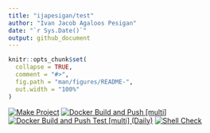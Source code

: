 ```yaml
---
title: "ijapesigan/test"
author: "Ivan Jacob Agaloos Pesigan"
date: "`r Sys.Date()`"
output: github_document
---
```


<!-- README.md is generated from .setup/readme/README.Rmd. Please edit that file -->

```r
knitr::opts_chunk$set(
  collapse = TRUE,
  comment = "#>",
  fig.path = "man/figures/README-",
  out.width = "100%"
)
```

<!-- badges: start -->
[![Make Project](https://github.com/ijapesigan/docker-test/actions/workflows/make.yml/badge.svg)](https://github.com/ijapesigan/docker-test/actions/workflows/make.yml)
[![Docker Build and Push [multi]](https://github.com/ijapesigan/docker-test/actions/workflows/docker-build-push-multi.yml/badge.svg)](https://github.com/ijapesigan/docker-test/actions/workflows/docker-build-push-multi.yml)
[![Docker Build and Push Test [multi] (Daily)](https://github.com/ijapesigan/docker-test/actions/workflows/docker-build-push-daily-multi-test.yml/badge.svg)](https://github.com/ijapesigan/docker-test/actions/workflows/docker-build-push-daily-multi-test.yml)
[![Shell Check](https://github.com/ijapesigan/docker-test/actions/workflows/shellcheck.yml/badge.svg)](https://github.com/ijapesigan/docker-test/actions/workflows/shellcheck.yml)
<!-- badges: end -->
